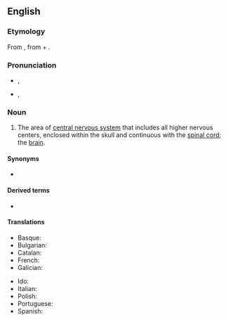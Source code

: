 ==English==
{{wikipedia}}

===Etymology===
{{confix|en|encephalo|on}} From {{uder|en|grc|ἐγκέφαλος||within the head}}, from {{m|grc|ἐν||in}} + {{m|grc|κεφαλή||head}}.

===Pronunciation===
* {{IPA|en|/ɛnˈsɛfələn/|/ɛnˈsɛfəlɒn/}}, {{IPAchar|[ɛnˈsɛfəln̩]|[ɛnˈsɛfəlɔn]}}
* {{a|US}}{{IPA|en|/ɪnˈsɛfəlɪn/|/ɪnˈsɛfəlɑn/}}‚ {{IPAchar|[ɪnˈsɛfəɫn̩]|[ɪnˈsɛfəɫɑn]}}

===Noun===
{{en-noun|s|encephala}}

# {{lb|en|neuroanatomy}} The area of [[central nervous system]] that includes all higher nervous centers, enclosed within the skull and continuous with the [[spinal cord]]; the [[brain]].

====Synonyms====
* {{l|en|brain}}

====Derived terms====
* {{l|en|encephalic}}

====Translations====
{{trans-top|brain}}
* Basque: {{t|eu|entzefalo}}
* Bulgarian: {{t+|bg|мозък|m}}
* Catalan: {{t+|ca|encèfal|m}}
* French: {{t+|fr|encéphale|m}}
* Galician: {{t+|gl|encéfalo}}
{{trans-mid}}
* Ido: {{t+|io|encefalo}}
* Italian: {{t+|it|encefalo|m}}
* Polish: {{t|pl|mózgowie|n}}
* Portuguese: {{t+|pt|encéfalo|m}}
* Spanish: {{t+|es|encéfalo|m}}
{{trans-bottom}}